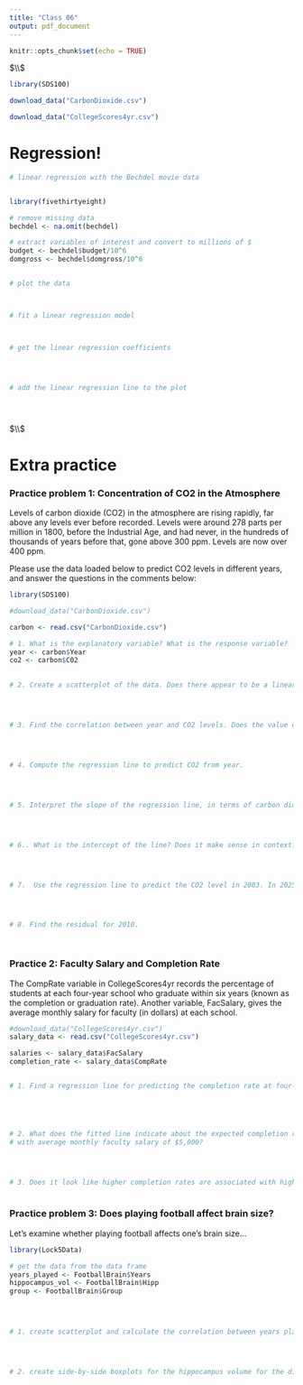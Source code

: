 ```yaml
---
title: "Class 06"
output: pdf_document
---
```


```r
knitr::opts_chunk$set(echo = TRUE)
```


$\\$


```r

library(SDS100)

download_data("CarbonDioxide.csv")

download_data("CollegeScores4yr.csv")


```




# Regression!


```r


# linear regression with the Bechdel movie data


library(fivethirtyeight)

# remove missing data 
bechdel <- na.omit(bechdel)

# extract variables of interest and convert to millions of $
budget <- bechdel$budget/10^6
domgross <- bechdel$domgross/10^6


# plot the data



# fit a linear regression model



# get the linear regression coefficients




# add the linear regression line to the plot





```





$\\$





# Extra practice 


### Practice problem 1: Concentration of CO2 in the Atmosphere

Levels of carbon dioxide (CO2) in the atmosphere are rising rapidly, far above any levels ever before recorded. Levels were around 278 parts per million in 1800, before the Industrial Age, and had never, in the hundreds of thousands of years before that, gone above 300 ppm. Levels are now over 400 ppm. 

Please use the data loaded below to predict CO2 levels in different years, and answer the questions in the comments below: 


```r

library(SDS100)

#download_data("CarbonDioxide.csv")

carbon <- read.csv("CarbonDioxide.csv")

# 1. What is the explanatory variable? What is the response variable?
year <- carbon$Year  
co2 <- carbon$C02

  
# 2. Create a scatterplot of the data. Does there appear to be a linear relationship?




# 3. Find the correlation between year and CO2 levels. Does the value of the correlation support your answer to part 2?




# 4. Compute the regression line to predict CO2 from year.




# 5. Interpret the slope of the regression line, in terms of carbon dioxide concentrations.




# 6.. What is the intercept of the line? Does it make sense in context? Why or why not?




# 7.  Use the regression line to predict the CO2 level in 2003. In 2025.




# 8. Find the residual for 2010.




```






### Practice 2: Faculty Salary and Completion Rate

The CompRate variable in CollegeScores4yr records the percentage of students at each four-year school who graduate within six years (known as the completion or graduation rate). Another variable, FacSalary, gives the average monthly salary for faculty (in dollars) at each school.


```r

#download_data("CollegeScores4yr.csv")
salary_data <- read.csv("CollegeScores4yr.csv")

salaries <- salary_data$FacSalary
completion_rate <- salary_data$CompRate


# 1. Find a regression line for predicting the completion rate at four-year colleges, based on their faculty salaries.





# 2. What does the fitted line indicate about the expected completion rate at a school 
# with average monthly faculty salary of $5,000?




# 3. Does it look like higher completion rates are associated with higher faculty salaries?
  


```





### Practice problem 3:  Does playing football affect brain size? 


Let's examine whether playing football affects one's brain size...



```r

library(Lock5Data)

# get the data from the data frame
years_played <- FootballBrain$Years
hippocampus_vol <- FootballBrain$Hipp
group <- FootballBrain$Group
  



# 1. create scatterplot and calculate the correlation between years played and hippocampus valume 




# 2. create side-by-side boxplots for the hippocampus volume for the different groups





```








